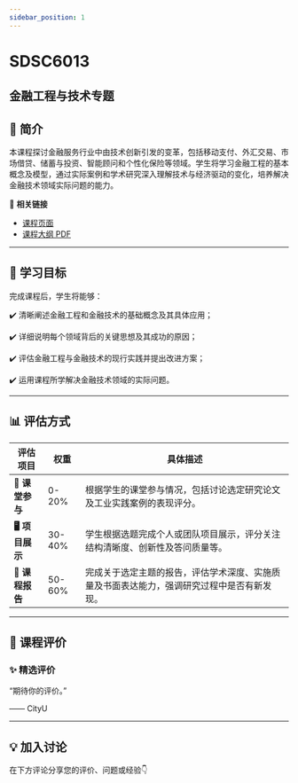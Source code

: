 ```yaml
---
sidebar_position: 1
---
```


# SDSC6013
## 金融工程与技术专题

## **📘 简介**
本课程探讨金融服务行业中由技术创新引发的变革，包括移动支付、外汇交易、市场借贷、储蓄与投资、智能顾问和个性化保险等领域。学生将学习金融工程的基本概念及模型，通过实际案例和学术研究深入理解技术与经济驱动的变化，培养解决金融技术领域实际问题的能力。

🔗 **相关链接**
- [课程页面](https://www.cityu.edu.hk/catalogue/pg/202526/course/SDSC6013.htm)
- [课程大纲 PDF](https://www.cityu.edu.hk/catalogue/pg/202526/course/SDSC6013.pdf)

---

## **🎯 学习目标**

完成课程后，学生将能够：

✔️ 清晰阐述金融工程和金融技术的基础概念及其具体应用；

✔️ 详细说明每个领域背后的关键思想及其成功的原因；

✔️ 评估金融工程与金融技术的现行实践并提出改进方案；

✔️ 运用课程所学解决金融技术领域的实际问题。

---

## **📊 评估方式**

| **评估项目**            | **权重**  | **具体描述**                                                                                       |
|------------------------|----------|---------------------------------------------------------------------------------------------------|
| **📝 课堂参与**          | 0-20%    | 根据学生的课堂参与情况，包括讨论选定研究论文及工业实践案例的表现评分。                              |
| **🖥️ 项目展示**          | 30-40%   | 学生根据选题完成个人或团队项目展示，评分关注结构清晰度、创新性及答问质量等。                        |
| **📄 课程报告**          | 50-60%   | 完成关于选定主题的报告，评估学术深度、实施质量及书面表达能力，强调研究过程中是否有新发现。               |

---

## **💬 课程评价**

### ✨ **精选评价**
<div className={commentStyles.commentBox}>
    <p className={commentStyles.commentText}>
        “期待你的评价。”
    </p>
    <p className={commentStyles.commentAuthor}>—— CityU</p>
</div>

---


## **💡 加入讨论**

在下方评论分享您的评价、问题或经验👇
<Utterances />